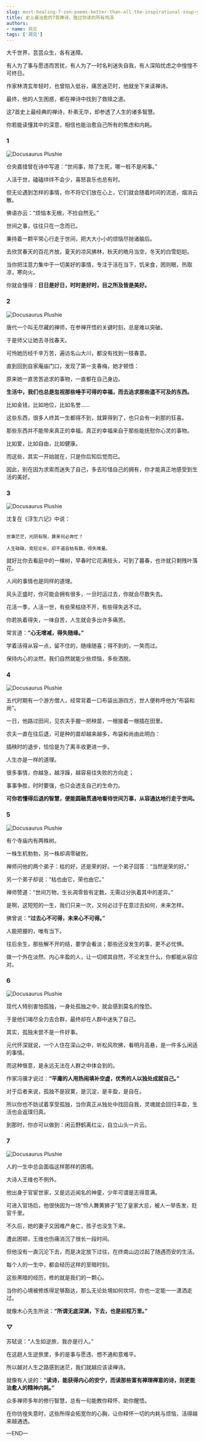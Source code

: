 ```yaml
---
slug: most-healing-7-zen-poems-better-than-all-the-inspirational-soup-you-have-read
title: 史上最治愈的7首禅诗，胜过你读的所有鸡汤
authors:
- name: 洞见
tags: ['洞见']
---
```



大千世界，芸芸众生，各有迷障。

有人为了事与愿违而苦扰，有人为了一时名利迷失自我，有人深陷忧虑之中惶惶不可终日。

作家林清玄年轻时，也曾陷入低谷，痛苦迷茫时，他就坐下来读禅诗。

最终，他的人生困惑，都在禅诗中找到了救赎之道。

这7首史上最经典的禅诗，朴素无华，却参透了人生的诸多智慧。

你若能读懂其中的深意，相信也能治愈自己所有的焦虑和内耗。


<div style={{textAlign: 'center', color: '#FF8C00'}}>  
  <h3>1</h3>
</div>


![Docusaurus Plushie](./1.webp)



仓央嘉措曾在诗中写道：“世间事，除了生死，哪一桩不是闲事。”

人活于世，磕磕绊绊不会少，喜怒哀乐也总有时。

但无论遇到怎样的事情，你不将它们放在心上，它们就会随着时间的流逝，烟消云散。

佛语亦云：“烦恼本无根，不捡自然无。”

世间之事，往往只在一念而已。

秉持着一颗平常心行走于世间，把大大小小的烦恼尽抛诸脑后。

去欣赏春天的百花齐放，夏天的凉风拂林，秋天的皓月当空，冬天的白雪皑皑。

当你把注意力集中于一切美好的事情，专注于活在当下，饥来食，困则眠，热取凉，寒向火。

你就会懂得：**日日是好日，时时是好时，目之所及皆是美好。**


<div style={{textAlign: 'center', color: '#FF8C00'}}>  
  <h3>2</h3>
</div>


![Docusaurus Plushie](./2.webp)



唐代一个叫无尽藏的禅师，在参禅开悟的关键时刻，总是难以突破。

于是师父让她去寻找春天。

可怜她历经千辛万苦，遍访名山大川，都没有找到一枝春意。

直到回到自家庵庙门口，发现了第一支春梅，她才顿悟：

原来她一直苦苦追求的事物，一直都在自己身边。

**生活中，我们也总是忽视那些唾手可得的幸福，而去追求那些遥不可及的东西。**

比如金钱，比如地位，比如名誉......

这些东西，很多人终其一生都得不到，就算得到了，也只会有一刹那的狂喜。

那些东西并不能带来真正的幸福，真正的幸福来自于那些能抚慰你心灵的事物。

比如爱，比如自由，比如健康。

而这些，其实一开始就在，只是你后知后觉而已。

因此，别在因为求索而迷失了自己，多去珍惜自己的拥有，你才能真正地感受到生活的美好。


<div style={{textAlign: 'center', color: '#FF8C00'}}>  
  <h3>3</h3>
</div>

![Docusaurus Plushie](./3.webp)



沈复在《浮生六记》中说：

```

世事茫茫，光阴有限，算来何必奔忙？

人生碌碌，竞短论长，却不道容枯有数，得失难量。

```

就好比你去看庭中的一棵树，早春时它花满枝头，可到了暮春，也许就只剩残叶落花。

人间的事情也是同样的道理。

风头正盛时，你可能会拥有很多，一旦时运过去，你就会尽数失去。

花活一季，人活一世，有些荣枯绕不开，有些得失逃不过。

你若执着得失，一味自苦，人生就会多出许多痛苦。

常言道：**“心无增减，得失随缘。”**

学着活得从容一点，留不住的，随缘随喜；得不到的，一笑而过。

保持内心的淡然，我们自然就能少些烦恼，多些洒脱。


<div style={{textAlign: 'center', color: '#FF8C00'}}>  
  <h3>4</h3>
</div>

![Docusaurus Plushie](./4.webp)



五代时期有一个游方僧人，经常背着一口布袋出游四方，世人便称呼他为“布袋和尚”。

一日，他路过田间，见农夫手握一把秧苗，一根接着一根插在田里。

农夫一直在往后退，可是种的苗却越来越多，布袋和尚由此明白：

插秧时的退步，恰恰是为了离丰收更进一步。

人生亦是一样的道理。

很多事情，你越急，越浮躁，越容易往失败的方向走；

事事争胜，时时要强，也只会透支自己的生命力。

**可你若懂得后退的智慧，便能圆融贯通地看待世间万事，从容通达地行走于世间。**



<div style={{textAlign: 'center', color: '#FF8C00'}}>  
  <h3>5</h3>
</div>

![Docusaurus Plushie](./5.webp)



有个寺庙内有两株树。

一株生机勃勃，另一株却凋零破败。

禅师问他的两个弟子：枯的好，还是荣的好。一个弟子回答：“当然是荣的好。”

另一个弟子却说：“枯也由它，荣也由它。”

禅师赞道：“世间万物，生长凋零皆有定数，无需过分执着其中的差异。”

是啊，这短短的一生，我们只来一次，又何必过于在意过去如何，未来怎样。

佛曾说：**“过去心不可得，未来心不可得。”**

人能把握的，唯有当下。

往后余生，那些解不开的结，要学会看淡；那些还没发生的事，更不必忧惧。

做一个外在淡然、内心丰盈的人，让一切顺其自然，不论发生什么，你都能从容应对。



<div style={{textAlign: 'center', color: '#FF8C00'}}>  
  <h3>6</h3>
</div>

![Docusaurus Plushie](./6.webp)



现代人特别害怕孤独，一身处孤独之中，就会感到莫名的惶恐。

于是他们竭尽全力去合群，最终却在人群中迷失了自己。

其实，孤独未尝不是一件好事。

元代怀深就说，一个人住在深山之中，听松风吹拂，看明月高悬，是一件多么闲适的事情。

而这种惬意，是永远无法在人群之中体会到的。

作家冯骥才说过：**“平庸的人用热闹填补空虚，优秀的人以独处成就自己。”**

对于后者来说，孤独不是寂寞，是沉淀，是丰盈，是自在。

所以你也不妨试着享受孤独，当你真正从独处中找回自我，灵魂就会回归丰盈，生活也会返璞归真。

到那时，你亦可以做到：闲云野鹤离红尘，自立山头一片云。



<div style={{textAlign: 'center', color: '#FF8C00'}}>  
  <h3>7</h3>
</div>

![Docusaurus Plushie](./7.webp)



人的一生中总会面临这样那样的困境。

大诗人王维也不例外。

他出身于官宦世家，又是远近闻名的神童，少年可谓是志得意满。

可进入官场后，他很快因为一场“伶人舞黄狮子”犯了皇家大忌，被人一举告发，贬官千里。

不久后，她的妻子又因难产身亡，孩子也没生下来。

遭此困顿，王维也伤痛消沉了很长一段时间。

但他没有一直沉沦下去，而是决定放下过往，在终南山边过起了随遇而安的生活。

每个人的一生中，都会经历这样的至暗时刻。

这些黑暗的经历，修的就是我们的一颗心。

当你的心境被修炼得足够豁达，那么无论处境如何坎坷，你也一定能一一潇洒走过。

就像木心先生所说：**“所谓无底深渊，下去，也是前程万里。”**


<div style={{textAlign: 'center', color: '#FF8C00'}}>  
  <h3>▽</h3>
</div>


苏轼说：“人生如逆旅，我亦是行人。”

在这趟人生逆旅里，多的是事与愿违、想不通和意难平。

所以越对人生之路感到迷茫，我们就越应该读禅诗。

就像有人说的：**“读诗，能获得内心的安宁，而读那些富有禅理禅意的诗，则更能治愈人的精神内耗。”**

众多禅师多年的修行智慧，总有一句能教你释怀、助你醒悟。

在你彷徨失意时，这些所得会拓宽你的心胸，让你释怀一切的内耗与烦恼，活得越来越通透。





—END—





